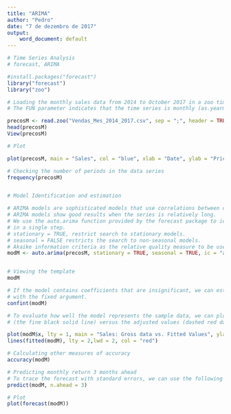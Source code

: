 ```yaml
---
title: "ARIMA"
author: "Pedro"
date: "7 de dezembro de 2017"
output:
    word_document: default
---
```


```r

# Time Series Analysis 
# forecast, ARIMA

#install.packages("forecast")
library("forecast")
library("zoo")

# Loading the monthly sales data from 2014 to October 2017 in a zoo time series
# The FUN parameter indicates that the time series is monthly (as.yearmon)

precosM <- read.zoo("Vendas_Mes_2014_2017.csv", sep = ";", header = TRUE, format = "%b/%y", FUN = as.yearmon)
head(precosM)
View(precosM)

# Plot

plot(precosM, main = "Sales", col = "blue", xlab = "Date", ylab = "Price")

# Checking the number of periods in the data series
frequency(precosM)


# Model Identification and estimation

# ARIMA models are sophisticated models that use correlations between observations at various times.
# ARIMA models show good results when the series is relatively long.
# We use the auto.arima function provided by the forecast package to identify the optimal model and estimate the coefficients
# in a single step.
# stationary = TRUE, restrict search to stationary models.
# seasonal = FALSE restricts the search to non-seasonal models.
# Akaike information criteria as the relative quality measure to be used in the template selection.
modM <- auto.arima(precosM, stationary = TRUE, seasonal = TRUE, ic = "aic")


# Viewing the template
modM

# If the model contains coefficients that are insignificant, we can estimate the new model using the arima function
# with the fixed argument.
confint(modM)

# To evaluate how well the model represents the sample data, we can plot the gross monthly returns
# (the fine black solid line) versus the adjusted values (dashed red dashed line).

plot(modM$x, lty = 1, main = "Sales: Gross data vs. Fitted Values", ylab = "Return %", xlab = "Date")
lines(fitted(modM), lty = 2,lwd = 2, col = "red")

# Calculating other measures of accuracy
accuracy(modM)

# Predicting monthly return 3 months ahead
# To trace the forecast with standard errors, we can use the following command:
predict(modM, n.ahead = 3)

# Plot
plot(forecast(modM))

```
